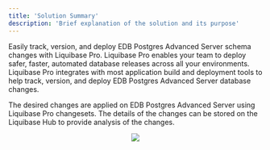 ```yaml
---
title: 'Solution Summary'
description: 'Brief explanation of the solution and its purpose'
---
```

Easily track, version, and deploy EDB Postgres Advanced Server schema changes with Liquibase Pro. Liquibase Pro enables your team to deploy safer, faster, automated database releases across all your environments. Liquibase Pro integrates with most application build and deployment tools to help track, version, and deploy EDB Postgres Advanced Server database changes.

The desired changes are applied on EDB Postgres Advanced Server using Liquibase Pro changesets. The details of the changes can be stored on the Liquibase Hub to provide analysis of the changes.

<p align="center">
  <img  src="Images/Configuration.png">
</p>

